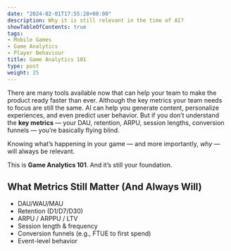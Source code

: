 ```yaml
---
date: "2024-02-01T17:55:28+08:00"
description: Why it is still relevant in the time of AI?
showTableOfContents: true
tags:
- Mobile Games
- Game Analytics
- Player Behaviour
title: Game Analytics 101
type: post
weight: 25
---
```


There are many tools available now that can help your team to make the product ready faster than ever. Although the key metrics your team needs to focus are still the same. AI can help you generate content, personalize experiences, and even predict user behavior. But if you don’t understand the **key metrics** — your DAU, retention, ARPU, session lengths, conversion funnels — you’re basically flying blind.

Knowing what’s happening in your game — and more importantly, *why* — will always be relevant.

This is **Game Analytics 101**. And it’s still your foundation.

## What Metrics Still Matter (And Always Will)

- DAU/WAU/MAU
- Retention (D1/D7/D30)
- ARPU / ARPPU / LTV
- Session length & frequency
- Conversion funnels (e.g., FTUE to first spend)
- Event-level behavior


